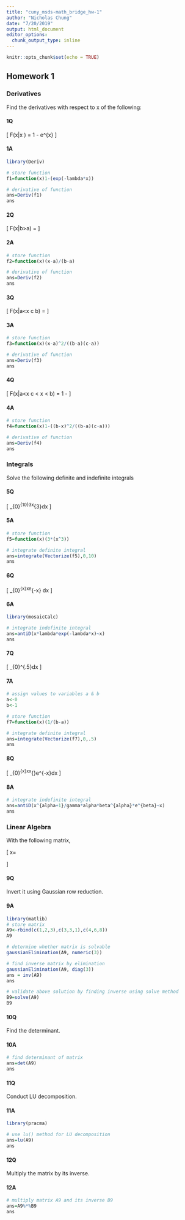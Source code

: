 ```yaml
---
title: "cuny_msds-math_bridge_hw-1"
author: "Nicholas Chung"
date: "7/20/2019"
output: html_document
editor_options: 
  chunk_output_type: inline
---
```


```r
knitr::opts_chunk$set(echo = TRUE)
```

## Homework 1 

### Derivatives
Find the derivatives with respect to x of the following:
  
#### 1Q
\[
  F(x|x \geq 0) = 1 - e^{\lambda*x}
\]    

#### 1A
```r
library(Deriv)

# store function
f1=function(x)1-(exp(-lambda*x))

# derivative of function
ans=Deriv(f1)
ans
```

#### 2Q
\[
  F(x|b>a) = \frac{x - a}{b-a}
\]    

#### 2A
```r
# store function
f2=function(x)(x-a)/(b-a)

# derivative of function
ans=Deriv(f2)
ans
```

#### 3Q
\[
  F(x|a<x \leq c \leq b) = \frac{(x-a)^2}{(b-a)(c-a)}
\]    

#### 3A
```r
# store function
f3=function(x)(x-a)^2/((b-a)(c-a))

# derivative of function
ans=Deriv(f3)
ans
```

#### 4Q
\[
  F(x|a<x \leq c < x < b) = 1 - \frac{(b-x)^2}{(b-a)(c-a)}
\]    

#### 4A
```r
# store function
f4=function(x)1-((b-x)^2/((b-a)(c-a)))

# derivative of function
ans=Deriv(f4)
ans
```

### Integrals
Solve the following definite and indefinite integrals

#### 5Q
\[
  \int_{0}^{10}3x^{3}dx
\]    

#### 5A
```r
# store function
f5=function(x)(3*(x^3))

# integrate definite integral
ans=integrate(Vectorize(f5),0,10)
ans
```

#### 6Q
\[
  \int_{0}^{x}x\lambda e^{-\lambda*x} dx
\]    

#### 6A
```r
library(mosaicCalc)

# integrate indefinite integral
ans=antiD(x*lambda*exp(-lambda*x)~x)
ans
```

#### 7Q
\[
  \int_{0}^{.5}\frac{1}{b-a}dx
\]    

#### 7A
```r
# assign values to variables a & b
a<-0
b<-1

# store function
f7=function(x)(1/(b-a))

# integrate definite integral
ans=integrate(Vectorize(f7),0,.5)
ans
```

#### 8Q
\[
  \int_{0}^{x}x\frac{1}{\Gamma(\alpha)\beta^\alpha}x^{\alpha-1}e^{-\beta x}dx
\]    

#### 8A
```r
# integrate indefinite integral
ans=antiD(x^{alpha+1}/gamma*alpha*beta^{alpha}*e^{beta}~x)
ans
```

### Linear Algebra
With the following matrix,

\[
\quad
x=\begin{bmatrix}
1 & 2 & 3 \\
3 & 3 & 1 \\
4 & 6 & 8
\end{bmatrix}
\]

#### 9Q
Invert it using Gaussian row reduction.    

#### 9A
```r
library(matlib)
# store matrix
A9<-rbind(c(1,2,3),c(3,3,1),c(4,6,8))
A9

# determine whether matrix is solvable
gaussianElimination(A9, numeric(3))

# find inverse matrix by elimination
gaussianElimination(A9, diag(3))
ans = inv(A9)
ans

# validate above solution by finding inverse using solve method
B9=solve(A9)
B9
```

#### 10Q
Find the determinant.    

#### 10A
```r
# find determinant of matrix
ans=det(A9)
ans
```

#### 11Q
Conduct LU decomposition.    

#### 11A
```r
library(pracma)

# use lu() method for LU decomposition
ans=lu(A9)
ans
```

#### 12Q
Multiply the matrix by its inverse.    

#### 12A
```r
# multiply matrix A9 and its inverse B9
ans=A9%*%B9
ans
```
